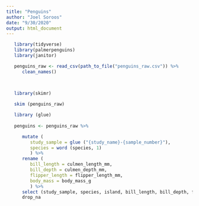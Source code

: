 ```yaml
---
title: "Penguins"
author: "Joel Soroos"
date: "9/30/2020"
output: html_document
---
```



```r

   library(tidyverse)
   library(palmerpenguins)
   library(janitor)

   penguins_raw <- read_csv(path_to_file("penguins_raw.csv")) %>%
      clean_names()
      
   
```


```r

   library(skimr)

   skim (penguins_raw)
```


```r

   library (glue)
   
   penguins <- penguins_raw %>%

      mutate (
         study_sample = glue ("{study_name}-{sample_number}"),
         species = word (species, 1)
         ) %>%
      rename (
         bill_length = culmen_length_mm,
         bill_depth = culmen_depth_mm,
         flipper_length = flipper_length_mm,
         body_mass = body_mass_g
         ) %>%
      select (study_sample, species, island, bill_length, bill_depth, flipper_length, body_mass) %>%
      drop_na
```